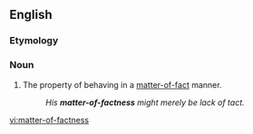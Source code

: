 ==English==

===Etymology===
{{suffix|matter-of-fact|ness}}

===Noun===
{{en-noun|-}}

# The property of behaving in a [[matter-of-fact]] manner.
#:''His '''matter-of-factness''' might merely be lack of tact.''

[[vi:matter-of-factness]]